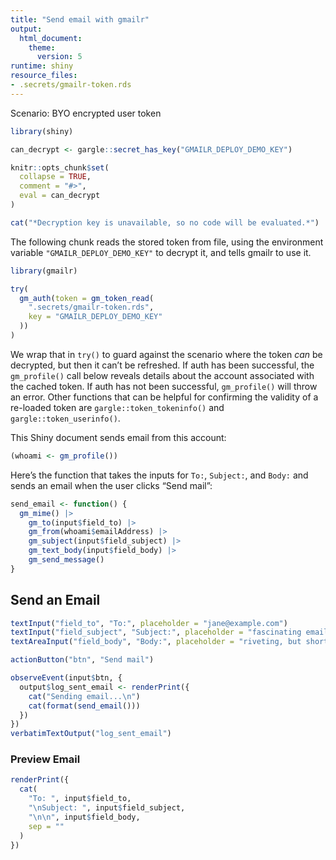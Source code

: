 ```yaml
---
title: "Send email with gmailr"
output:
  html_document:
    theme:
      version: 5
runtime: shiny
resource_files:
- .secrets/gmailr-token.rds
---
```


Scenario: BYO encrypted user token

```r
library(shiny)

can_decrypt <- gargle::secret_has_key("GMAILR_DEPLOY_DEMO_KEY")

knitr::opts_chunk$set(
  collapse = TRUE,
  comment = "#>",
  eval = can_decrypt
)
```

```r
cat("*Decryption key is unavailable, so no code will be evaluated.*")
```

The following chunk reads the stored token from file, using the environment variable `"GMAILR_DEPLOY_DEMO_KEY"` to decrypt it, and tells gmailr to use it.

```r
library(gmailr)

try(
  gm_auth(token = gm_token_read(
    ".secrets/gmailr-token.rds",
    key = "GMAILR_DEPLOY_DEMO_KEY"
  ))
)
```

We wrap that in `try()` to guard against the scenario where the token *can* be decrypted, but then it can't be refreshed.
If auth has been successful, the `gm_profile()` call below reveals details about the account associated with the cached token.
If auth has not been successful, `gm_profile()` will throw an error.
Other functions that can be helpful for confirming the validity of a re-loaded token are `gargle::token_tokeninfo()` and `gargle::token_userinfo()`.

This Shiny document sends email from this account:

```r
(whoami <- gm_profile())
```

Here's the function that takes the inputs for `To:`, `Subject:`, and `Body:` and sends an email when the user clicks "Send mail":

```r
send_email <- function() {
  gm_mime() |>
    gm_to(input$field_to) |>
    gm_from(whoami$emailAddress) |>
    gm_subject(input$field_subject) |>
    gm_text_body(input$field_body) |>
    gm_send_message()
}
```

## Send an Email

```r
textInput("field_to", "To:", placeholder = "jane@example.com")
textInput("field_subject", "Subject:", placeholder = "fascinating email subject")
textAreaInput("field_body", "Body:", placeholder = "riveting, but short, email body")

actionButton("btn", "Send mail")

observeEvent(input$btn, {
  output$log_sent_email <- renderPrint({
    cat("Sending email...\n")
    cat(format(send_email()))
  })
})
verbatimTextOutput("log_sent_email")
```

### Preview Email

```r
renderPrint({
  cat(
    "To: ", input$field_to,
    "\nSubject: ", input$field_subject,
    "\n\n", input$field_body,
    sep = ""
  )
})
```
